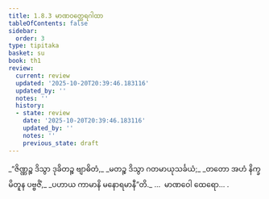 ```yaml
---
title: 1.8.3 မာဏဝတ္ထေရဂါထာ
tableOfContents: false
sidebar:
  order: 3
type: tipitaka
basket: su
book: th1
review:
  current: review
  updated: '2025-10-20T20:39:46.183116'
  updated_by: ''
  notes: ''
  history:
  - state: review
    date: '2025-10-20T20:39:46.183116'
    updated_by: ''
    notes: ''
    previous_state: draft
---
```



<DynamicBreadcrumb />


<ReviewStatus review={frontmatter.review} showDetails={true} />

<HypothesisAnnotation frontmatter={frontmatter} />

<Division number="73" book="th1" e="ch" v="19" p="236">

<Paragraph number="165" type="verses" book="th1">
_“ဇိဏ္ဏဉ္စ ဒိသွာ ဒုခိတဉ္စ ဗျာဓိတံ,_  
_မတဉ္စ ဒိသွာ ဂတမာယုသင်္ခယံ;_  
_တတော အဟံ နိက္ခမိတူန ပဗ္ဗဇိံ,_  
_ပဟာယ ကာမာနိ မနောရမာနီ”တိ._  


</Paragraph>
</Division>

<Paragraph number="166" type="center" book="th1">
…  မာဏဝေါ ထေရော… .
</Paragraph>
